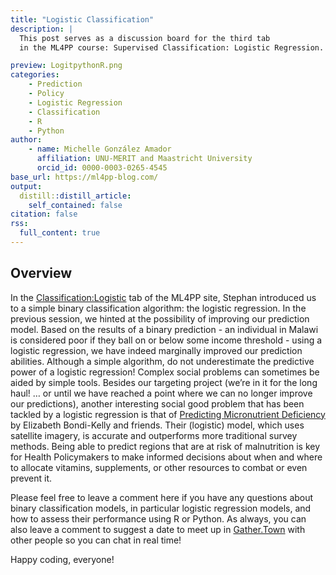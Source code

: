 ```yaml
---
title: "Logistic Classification"
description: |
  This post serves as a discussion board for the third tab
  in the ML4PP course: Supervised Classification: Logistic Regression.

preview: LogitpythonR.png
categories:
    - Prediction
    - Policy
    - Logistic Regression
    - Classification
    - R
    - Python
author:
    - name: Michelle González Amador
      affiliation: UNU-MERIT and Maastricht University
      orcid_id: 0000-0003-0265-4545
base_url: https://ml4pp-blog.com/
output:
  distill::distill_article:
    self_contained: false
citation: false
rss:
  full_content: true
---
```


## Overview

In the [Classification:Logistic](https://www.ml4publicpolicy.com/classification.html) tab of the ML4PP site, Stephan introduced us to a simple binary classification algorithm: the logistic regression. In the previous session, we hinted at the possibility of improving our prediction model. Based on the results of a binary prediction - an individual in Malawi is considered poor if they ball on or below some income threshold - using a logistic regression, we have indeed marginally improved our prediction abilities. Although a simple algorithm, do not underestimate the predictive power of a logistic regression! Complex social problems can sometimes be aided by simple tools. Besides our targeting project (we're in it for the long haul! ... or until we have reached a point where we can no longer improve our predictions), another interesting social good problem that has been tackled by a logistic regression is that of [Predicting Micronutrient Deficiency](https://onlinelibrary.wiley.com/doi/10.1002/aaai.12080) by Elizabeth Bondi-Kelly and friends. Their (logistic) model, which uses satellite imagery, is accurate and outperforms more traditional survey methods. Being able to predict regions that are at risk of malnutrition is key for Health Policymakers to make informed decisions about when and where to allocate vitamins, supplements, or other resources to combat or even prevent it.  


Please feel free to leave a comment here if you have any questions about binary classification models, in particular logistic regression models, and how to assess their performance using R or Python. As always, you can also leave a comment to suggest a date to meet up in [Gather.Town](https://app.gather.town/app/oHbUVQSaCs7SOToI/ML%20for%20Public%20Policy) with other people so you can chat in real time!

Happy coding, everyone! 